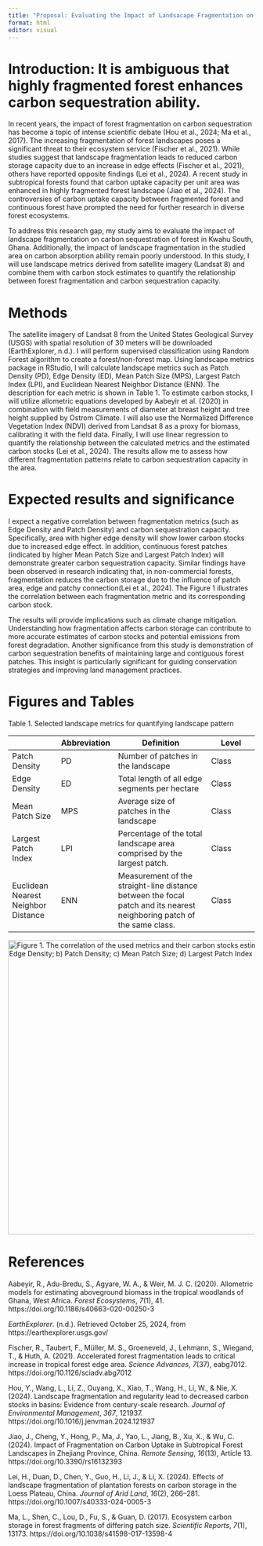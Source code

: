 ```yaml
---
title: "Proposal: Evaluating the Impact of Landsacape Fragmentation on Carbon Sequestration of Forests in Kwahu South, Ghana using Landscape Metrics and Landsat 8 Data"
format: html
editor: visual
---
```


# Introduction: It is ambiguous that highly fragmented forest enhances carbon sequestration ability.

In recent years, the impact of forest fragmentation on carbon sequestration has become a topic of intense scientific debate (Hou et al., 2024; Ma et al., 2017). The increasing fragmentation of forest landscapes poses a significant threat to their ecosystem service (Fischer et al., 2021). While studies suggest that landscape fragmentation leads to reduced carbon storage capacity due to an increase in edge effects (Fischer et al., 2021), others have reported opposite findings (Lei et al., 2024). A recent study in subtropical forests found that carbon uptake capacity per unit area was enhanced in highly fragmented forest landscape (Jiao et al., 2024). The controversies of carbon uptake capacity between fragmented forest and continuous forest have prompted the need for further research in diverse forest ecosystems.

To address this research gap, my study aims to evaluate the impact of landscape fragmentation on carbon sequestration of forest in Kwahu South, Ghana. Additionally, the impact of landscape fragmentation in the studied area on carbon absorption ability remain poorly understood. In this study, I will use landscape metrics derived from satellite imagery (Landsat 8) and combine them with carbon stock estimates to quantify the relationship between forest fragmentation and carbon sequestration capacity.

# Methods

The satellite imagery of Landsat 8 from the United States Geological Survey (USGS) with spatial resolution of 30 meters will be downloaded (EarthExplorer, n.d.). I will perform supervised classification using Random Forest algorithm to create a forest/non-forest map. Using landscape metrics package in RStudio, I will calculate landscape metrics such as Patch Density (PD), Edge Density (ED), Mean Patch Size (MPS), Largest Patch Index (LPI), and Euclidean Nearest Neighbor Distance (ENN). The description for each metric is shown in Table 1. To estimate carbon stocks, I will utilize allometric equations developed by Aabeyir et al. (2020) in combination with field measurements of diameter at breast height and tree height supplied by Ostrom Climate. I will also use the Normalized Difference Vegetation Index (NDVI) derived from Landsat 8 as a proxy for biomass, calibrating it with the field data. Finally, I will use linear regression to quantify the relationship between the calculated metrics and the estimated carbon stocks (Lei et al., 2024). The results allow me to assess how different fragmentation patterns relate to carbon sequestration capacity in the area.

# Expected results and significance

I expect a negative correlation between fragmentation metrics (such as Edge Density and Patch Density) and carbon sequestration capacity. Specifically, area with higher edge density will show lower carbon stocks due to increased edge effect. In addition, continuous forest patches (indicated by higher Mean Patch Size and Largest Patch Index) will demonstrate greater carbon sequestration capacity. Similar findings have been observed in research indicating that, in non-commercial forests, fragmentation reduces the carbon storage due to the influence of patch area, edge and patchy connection(Lei et al., 2024). The Figure 1 illustrates the correlation between each fragmentation metric and its corresponding carbon stock.

The results will provide implications such as climate change mitigation. Understanding how fragmentation affects carbon storage can contribute to more accurate estimates of carbon stocks and potential emissions from forest degradation. Another significance from this study is demonstration of carbon sequestration benefits of maintaining large and contiguous forest patches. This insight is particularly significant for guiding conservation strategies and improving land management practices.

# Figures and Tables

Table 1. Selected landscape metrics for quantifying landscape pattern

|   | Abbreviation | Definition | Level |
|---------------|---------------|-----------------------------|---------------|
| Patch Density | PD | Number of patches in the landscape | Class |
| Edge Density | ED | Total length of all edge segments per hectare | Class |
| Mean Patch Size | MPS | Average size of patches in the landscape | Class |
| Largest Patch Index | LPI | Percentage of the total landscape area comprised by the largest patch. | Class |
| Euclidean Nearest Neighbor Distance | ENN | Measurement of the straight-line distance between the focal patch and its nearest neighboring patch of the same class. | Class |


::: {html}
<img src="images/figure_proposal.png" alt="Figure 1. The correlation of the used metrics and their carbon stocks estimation: a) Edge Density; b) Patch Density; c) Mean Patch Size; d) Largest Patch Index" width="600px"/>
:::

# References

Aabeyir, R., Adu-Bredu, S., Agyare, W. A., & Weir, M. J. C. (2020). Allometric models for estimating aboveground biomass in the tropical woodlands of Ghana, West Africa. *Forest Ecosystems*, *7*(1), 41. https://doi.org/10.1186/s40663-020-00250-3

*EarthExplorer*. (n.d.). Retrieved October 25, 2024, from https://earthexplorer.usgs.gov/

Fischer, R., Taubert, F., Müller, M. S., Groeneveld, J., Lehmann, S., Wiegand, T., & Huth, A. (2021). Accelerated forest fragmentation leads to critical increase in tropical forest edge area. *Science Advances*, *7*(37), eabg7012. https://doi.org/10.1126/sciadv.abg7012

Hou, Y., Wang, L., Li, Z., Ouyang, X., Xiao, T., Wang, H., Li, W., & Nie, X. (2024). Landscape fragmentation and regularity lead to decreased carbon stocks in basins: Evidence from century-scale research. *Journal of Environmental Management*, *367*, 121937. https://doi.org/10.1016/j.jenvman.2024.121937

Jiao, J., Cheng, Y., Hong, P., Ma, J., Yao, L., Jiang, B., Xu, X., & Wu, C. (2024). Impact of Fragmentation on Carbon Uptake in Subtropical Forest Landscapes in Zhejiang Province, China. *Remote Sensing*, *16*(13), Article 13. https://doi.org/10.3390/rs16132393

Lei, H., Duan, D., Chen, Y., Guo, H., Li, J., & Li, X. (2024). Effects of landscape fragmentation of plantation forests on carbon storage in the Loess Plateau, China. *Journal of Arid Land*, *16*(2), 266–281. https://doi.org/10.1007/s40333-024-0005-3

Ma, L., Shen, C., Lou, D., Fu, S., & Guan, D. (2017). Ecosystem carbon storage in forest fragments of differing patch size. *Scientific Reports*, *7*(1), 13173. https://doi.org/10.1038/s41598-017-13598-4
